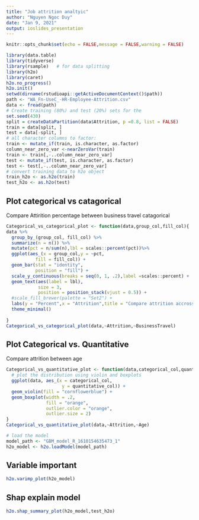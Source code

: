 ```yaml
---
title: "Job attrition analtyic"
author: "Nguyen Ngoc Duy"
date: "Jan 9, 2021"
output: ioslides_presentation
---
```


```r
knitr::opts_chunk$set(echo = FALSE,message = FALSE,warning = FALSE)
```

```r
library(data.table)
library(tidyverse)
library(rsample)   # for data splitting
library(h2o)
library(caret)
h2o.no_progress()
h2o.init()
setwd(dirname(rstudioapi::getActiveDocumentContext()$path))
path <- "WA_Fn-UseC_-HR-Employee-Attrition.csv"
data <- fread(path)
# Create training (80%) and test (20%) sets for the 
set.seed(430)
split = createDataPartition(data$Attrition, p =0.8, list = FALSE)
train = data[split, ]
test = data[-split, ]
# all character columns to factor:
train <- mutate_if(train, is.character, as.factor)
column_near_zero_var <-nearZeroVar(train)
train <- train[,-..column_near_zero_var]
test <- mutate_if(test, is.character, as.factor)
test <- test[,-..column_near_zero_var]
# convert training data to h2o object
train_h2o <- as.h2o(train)
test_h2o <- as.h2o(test)
```
## Plot categorical vs catagorical
Compare Attirition percentage between business travel catagorical
```r
Categorical_vs_categorical_plot <- function(data,group_col,fill_col){
data %>%
  group_by_(group_col, fill_col) %>%
  summarize(n = n()) %>% 
  mutate(pct = n/sum(n),lbl = scales::percent(pct))%>% 
  ggplot(aes_(x = group_col,y = ~pct,
           fill = fill_col)) +
  geom_bar(stat = "identity",
           position = "fill") +
  scale_y_continuous(breaks = seq(0, 1, .2),label =scales::percent) +
  geom_text(aes(label = lbl), 
            size = 3, 
            position = position_stack(vjust = 0.5)) +
  #scale_fill_brewer(palette = "Set2") +
  labs(y = "Percent",x = "Attrition",title = "Compare attrition accross category")+
  theme_minimal()  
  
}
Categorical_vs_categorical_plot(data,~Attrition,~BusinessTravel)
```

## Plot Categorical vs. Quantitative

Compare attrition between age
```r
Categorical_vs_quantitative_plot <- function(data,categorical_col,quantitative_col){
  # plot the distribution using violin and boxplots
  ggplot(data, aes_(x = categorical_col, 
                     y = quantitative_col)) +
  geom_violin(fill = "cornflowerblue") +
  geom_boxplot(width = .2, 
               fill = "orange",
               outlier.color = "orange",
               outlier.size = 2) 
}
Categorical_vs_quantitative_plot(data,~Attrition,~Age)
```

```r
# load the model
model_path <- "GBM_model_R_1610154635473_1"
h2o_model <- h2o.loadModel(model_path)
```

## Variable important
```r
h2o.varimp_plot(h2o_model)
```

## Shap explain model
```r
h2o.shap_summary_plot(h2o_model,test_h2o)
```
